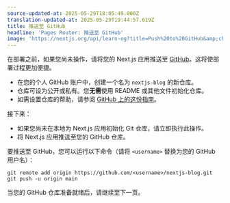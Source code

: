 ```yaml
---
source-updated-at: 2025-05-29T18:05:49.000Z
translation-updated-at: 2025-05-29T19:44:57.619Z
title: 推送至 GitHub
headline: 'Pages Router: 推送至 GitHub'
image: 'https://nextjs.org/api/learn-og?title=Push%20to%20GitHub&amp;chapter=43'
---
```


在部署之前，如果您尚未操作，请将您的 Next.js 应用推送至 [GitHub](https://github.com/vercel/next.js)。这将使部署过程更加便捷。

*   在您的个人 GitHub 账户中，创建一个名为 `nextjs-blog` 的新仓库。
*   仓库可设为公开或私有。您**无需**使用 README 或其他文件初始化仓库。
*   如需设置仓库的帮助，请参阅 [GitHub 上的这份指南](https://help.github.com/en/github/getting-started-with-github/create-a-repo)。

接下来：

*   如果您尚未在本地为 Next.js 应用初始化 Git 仓库，请立即执行此操作。
*   将 Next.js 应用推送至您的 GitHub 仓库。

要推送至 GitHub，您可以运行以下命令（请将 `<username>` 替换为您的 GitHub 用户名）：

```
git remote add origin https://github.com/<username>/nextjs-blog.git
git push -u origin main
```

当您的 GitHub 仓库准备就绪后，请继续至下一页。